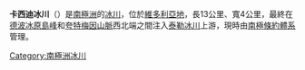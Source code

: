 {{Coord|77|46|S|160|9|E|source:GNIS|display=title}}

'''卡西迪冰川'''（{{lang-en|Cassidy Glacier}}）是[[南極洲|南極洲]]的[[冰川|冰川]]，位於[[維多利亞地|維多利亞地]]，長13公里、寬4公里，最終在[[德波冰原島峰|德波冰原島峰]]和[[夸特梅因山脈|夸特梅因山脈]]西北端之間注入[[泰勒冰川|泰勒冰川]]上游，現時由[[南極條約體系|南極條約體系]]管理。

{{DEFAULTSORT:Cassidy Glacier}}
[[Category:南極洲冰川|Category:南極洲冰川]]


{{McMurdoDryValleys-geo-stub}}